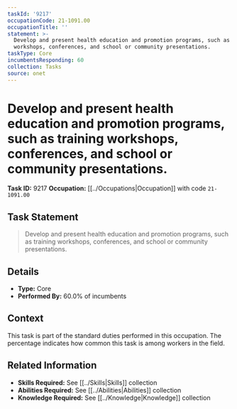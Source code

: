 ```yaml
---
taskId: '9217'
occupationCode: 21-1091.00
occupationTitle: ''
statement: >-
  Develop and present health education and promotion programs, such as training
  workshops, conferences, and school or community presentations.
taskType: Core
incumbentsResponding: 60
collection: Tasks
source: onet
---
```

# Develop and present health education and promotion programs, such as training workshops, conferences, and school or community presentations.

**Task ID:** 9217
**Occupation:** [[../Occupations|Occupation]] with code `21-1091.00`

## Task Statement

> Develop and present health education and promotion programs, such as training workshops, conferences, and school or community presentations.

## Details

- **Type:** Core
- **Performed By:** 60.0% of incumbents

## Context

This task is part of the standard duties performed in this occupation. The percentage indicates how common this task is among workers in the field.

## Related Information

- **Skills Required:** See [[../Skills|Skills]] collection
- **Abilities Required:** See [[../Abilities|Abilities]] collection
- **Knowledge Required:** See [[../Knowledge|Knowledge]] collection
